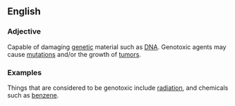 ==English==
===Adjective===
Capable of damaging [[genetic]] material such as [[DNA]]. Genotoxic agents may cause [[mutation]]s and/or the growth of [[tumor]]s.

===Examples===
Things that are considered to be genotoxic include [[radiation]], and chemicals such as [[benzene]].

{{wikipedia}}